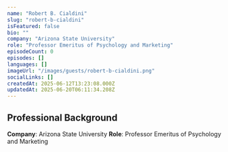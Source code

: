 ```yaml
---
name: "Robert B. Cialdini"
slug: "robert-b-cialdini"
isFeatured: false
bio: ""
company: "Arizona State University"
role: "Professor Emeritus of Psychology and Marketing"
episodeCount: 0
episodes: []
languages: []
imageUrl: "/images/guests/robert-b-cialdini.png"
socialLinks: []
createdAt: 2025-06-12T13:23:08.000Z
updatedAt: 2025-06-20T06:11:34.208Z
---
```


## Professional Background

**Company**: Arizona State University
**Role**: Professor Emeritus of Psychology and Marketing
